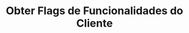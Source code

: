 ---
title: "Obter Flags de Funcionalidades do Cliente"
api: "GET https://regis.app.byefive.com.br/rest/customers/functionalities/{id}"
description: "Obtém as regras de flags de funcionalidades associadas a um cliente"
---